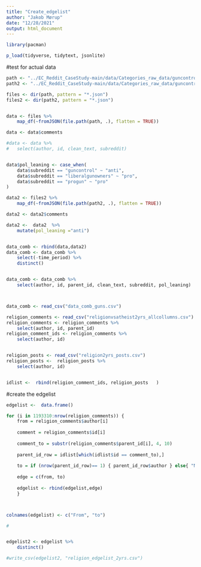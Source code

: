 ```yaml
---
title: "Create_edgelist"
author: "Jakob Mørup"
date: "12/28/2021"
output: html_document
---
```

```r
library(pacman)

p_load(tidyverse, tidytext, jsonlite)
```


#test for actual data
```r


path <- "../EC_Reddit_CaseStudy-main/data/Categories_raw_data/guncontrol_01-06-2020_01-01-2021/guncontrol_01-06-2020_01-01-2021"
path2 <- "../EC_Reddit_CaseStudy-main/data/Categories_raw_data/guncontrol_01-01-2016_01-01-2021/guncontrol_01-01-2016_01-01-2021"

files <- dir(path, pattern = "*.json")
files2 <- dir(path2, pattern = "*.json")


data <- files %>%
	map_df(~fromJSON(file.path(path, .), flatten = TRUE))

data <- data$comments

#data <- data %>%
#	select(author, id, clean_text, subreddit)


data$pol_leaning <- case_when(
	data$subreddit == "guncontrol" ~ "anti",
	data$subreddit == "liberalgunowners" ~ "pro",
	data$subreddit == "progun" ~ "pro"
)

data2 <- files2 %>%
	map_df(~fromJSON(file.path(path2, .), flatten = TRUE))

data2 <- data2$comments

data2 <-  data2  %>%
	mutate(pol_leaning ="anti")


data_comb <- rbind(data,data2)
data_comb <- data_comb %>%
	select(-time_period) %>%
	distinct()


data_comb <- data_comb %>%
	select(author, id, parent_id, clean_text, subreddit, pol_leaning)



data_comb <- read_csv("data_comb_guns.csv")


```


```r
religion_comments <- read_csv("religionvsatheist2yrs_allcollumns.csv")
religion_comments <- religion_comments %>% 
	select(author, id, parent_id)
religion_comment_ids <- religion_comments %>% 
	select(author, id)


religion_posts <- read_csv("religion2yrs_posts.csv")
religion_posts <-  religion_posts %>% 
	select(author, id)


idlist <-  rbind(religion_comment_ids, religion_posts	)
```



#create the edgelist
```r

edgelist <-  data.frame()

for (i in 1193310:nrow(religion_comments)) {
	from = religion_comments$author[i]
	
	comment = religion_comments$id[i]
	
	comment_to = substr(religion_comments$parent_id[i], 4, 10)
	
	parent_id_row = idlist[which(idlist$id == comment_to),]
	
	to = if (nrow(parent_id_row)== 1) { parent_id_row$author } else{ "NA"}
	
	edge = c(from, to)
	
	edgelist <- rbind(edgelist,edge)
	}



colnames(edgelist) <- c("From", "to")

# 


edgelist2 <- edgelist %>% 
	distinct()

#write_csv(edgelist2, "religion_edgelist_2yrs.csv")


```

